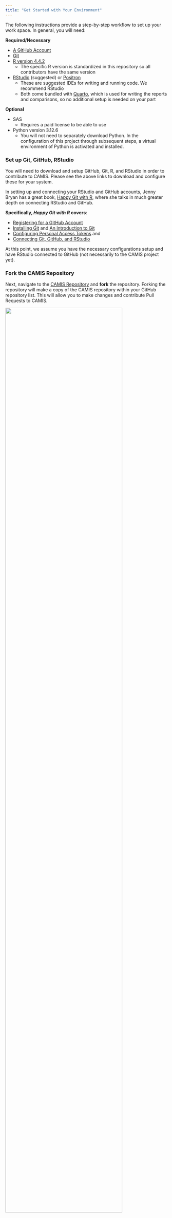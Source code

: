 ```yaml
---
title: "Get Started with Your Environment"
---
```


The following instructions provide a step-by-step workflow to set up your work space. In general, you will need:

**Required/Necessary**

-   [A GitHub Account](https://docs.github.com/en/get-started/start-your-journey/creating-an-account-on-github)
-   [Git](https://git-scm.com/downloads)
-   [R version 4.4.2](https://www.r-project.org/)
    -   The specific R version is standardized in this repository so all contributors have the same version
-   [RStudio](https://posit.co/download/rstudio-desktop/) (suggested) or [Positron](https://posit.co/products/ide/positron/)
    -   These are suggested IDEs for writing and running code. We recommend RStudio
    -   Both come bundled with [Quarto](https://quarto.org/docs/get-started/), which is used for writing the reports and comparisons, so no additional setup is needed on your part

**Optional**

-   SAS
    -   Requires a paid license to be able to use
-   Python version 3.12.6
    -   You will not need to separately download Python. In the configuration of this project through subsequent steps, a virtual environment of Python is activated and installed.

### Set up Git, GitHub, RStudio

You will need to download and setup GitHub, Git, R, and RStudio in order to contribute to CAMIS. Please see the above links to download and configure these for your system.

In setting up and connecting your RStudio and GitHub accounts, Jenny Bryan has a great book, [Happy Git with R](https://happygitwithr.com), where she talks in much greater depth on connecting RStudio and GitHub.

**Specifically, *Happy Git with R* covers**:

-   [Registering for a GitHub Account](https://happygitwithr.com/github-acct)
-   [Installing Git](https://happygitwithr.com/install-git) and [An Introduction to Git](https://happygitwithr.com/hello-git)
-   [Configuring Personal Access Tokens](https://happygitwithr.com/https-pat) and
-   [Connecting Git, GitHub, and RStudio](https://happygitwithr.com/https-pat)

At this point, we assume you have the necessary configurations setup and have RStudio connected to GitHub (not necessarily to the CAMIS project yet).

### Fork the CAMIS Repository

Next, navigate to the [CAMIS Repository](https://github.com/PSIAIMS/CAMIS) and **fork** the repository. Forking the repository will make a copy of the CAMIS repository within your GitHub repository list. This will allow you to make changes and contribute Pull Requests to CAMIS.

![](img/forking.png){width="85%" fig-align="center"}

Now you will have a copy of the CAMIS repository in your list of repositories on GitHub.

It is really important to understand the next steps in forking and cloning repositories. Before moving on to the next steps, please read the *Happy Git with R* [Chapter on Fork and Clone](https://happygitwithr.com/fork-and-clone). If you are looking to make changes, add a document or comparison, or some other feature through a Pull Request, you must take some steps in order to properly set up your forked repository. Jenny does a great job walking through the details and differences of `upstream`, `origin`, and describes some handy functions to help get your fork properly configured.

### Clone to Your Own Computer

If you follow the instructions in *Happy Git with R* [Chapter on Fork and Clone](https://happygitwithr.com/fork-and-clone), you can jump to [this section](#camis-renv).

Once you've created a copy of this repository, you'll need to clone it from GitHub to your computer. Click the "Code" button to do this.

The method you'll use, either "HTTPS" or "SSH", depends on how you've connected your computer to GitHub. If you've set up using a PAT, select the "HTTPS" tab. If you've used "SSH", then choose that tab. Either way, you will need to copy the location in the box.

![](img/clone.png){width="85%" fig-align="center"}

### Create an RStudio Project with Version Control

In RStudio, you will need to create a new project and select "Version Control" in the project wizard. Then you will select "Git" and finally paste the location copied from GitHub into the URL box. Finally hit "Create Project" and you should be good to go!

![](img/clone2.png){width="85%" fig-align="center"}

### Setting up CAMIS with `renv` {#camis-renv}

The CAMIS repository utilizes [`renv`](https://rstudio.github.io/renv/articles/renv.html), which is an R package that helps create reproducible environments. Assuming you downloaded R version 4.4.2, which is the version of R associated with this `renv` project, everything should be relatively straightforward.

If you do not have the `renv` package, you can install it using:

```r
#| eval: false
install.packages("renv@1.0.10")
```

This will install the same version of `renv` as the CAMIS Repository utilizes. Next, you will need to install the specific R and Python packages associated with CAMIS. This can take some time if you do not have some of these already downloaded. Again, because this is a reproducible environment with specific versions of packages (these are listed in a `renv.lock` file), specific versions of these packages will be downloaded and install into this environment. To install these, run the following code:

```r
#| eval: false
renv::restore()
```

Again, this may take some time to install these packages and requirements. There can be some systems that are not as compatible or may require the installation of other systems outside of R packages. Often, these are related to systems or software for installing the binary packages of R. Please refer to those user manuals and other online resources for their installation. Make sure you have the necessary permissions for installing them.

As you make contributions to CAMIS, you may also need to add new packages to the `renv.lock` file. You must use `renv` to manage and install these packages like:

```r
#| eval: false
renv::install("package_name")
```

It is also recommended after installation to snapshot these changes using:

```r
#| eval: false
renv::snapshot()
renv::restore()
```

These function calls help to record and update the `renv.lock` file with the package and associated dependencies in a reproducible manner.

At this point, it is assumed that your system in RStudio is connected to Git and GitHub, and that the `renv` environment is successfully activated. Now every time you close RStudio and reopen the CAMIS project on your computer, you should see the option:

```         
- Project '(path/to/CAMIS/project)' loaded. [renv 1.0.10]
```

### Create a Branch in RStudio {#create-branch}

Now you should have an RStudio Project that contains all of the CAMIS Repository files. A **highly recommended** step is to create a new branch. A branch separates any changes you make in the forked repository from the Main branch. This allows you to more easily keep up with changes from the CAMIS Repository on the `upstream` branch.

To create a new branch, find the "Git" tab (top right corner) in RStudio. Select the icon to create a new branch. You can name the branch anything, but its helpful to match it with the changes you intend to make. Within the box that comes up, ensure the drop down for **Remote** is set to "origin" and the option "Sync branch with remote" is checked.

### Contribute Your Changes

Now you can add and edit various files within the CAMIS project. If you are looking for templates to get you started, see the templates for a [Single Language](../templates/template.qmd) or for comparing [Multiple Languages](../templates/RvsSAS_template.qmd). These templates are good starting points. Also see [How to Review an R Package](package_review.qmd) for some other guidance.

If you are adding SAS-related examples, add those to the `SAS/` folder. R-related examples should be added to the `R/` folder. Similarly, Python-examples should be added to the `Python/` folder. For examples that compare two or more languages (ie. SAS vs R), add these examples in the `Comp/` foler. Follow the naming convention of the files already stored in those folders. For more information about how to choose an R package read this [short guidance](package_review.qmd).

### Commit Changes and Push to Remote

Within Rstudio, commit each change or new file added, and push these changes to your forked repository. Once you have completed all of the change you want to make, it is time to create a pull request. Before you start creating a pull request, check that your branch on GitHub contains all the changes you want. If your branch on GitHub doesn't contain all your changes, commit and push those from RStudio

![This is what it will look like if you still need to push](img/push.png){width="85%" fig-align="center"}

### Create a Pull Request

Back on your fork on GitHub, you will see that your repo is now ahead of the main CAMIS repository. The first thing you want to do is make sure that your forked repository is in sync with the main CAMIS Repository. Sync your own `main` branch first and then sync your the branch with your desired changes. Click 'Sync fork':

![](img/make-pr.png){width="85%" fig-align="center"}

If you are having issues, *Happy Git with R* has some [guidance](https://happygitwithr.com/upstream-changes) to sync with `upstream`. If you have merge conflicts or other issues, *Happy Git with R* has some [recommendations](https://happygitwithr.com/git-branches#dealing-with-conflicts).

Now that you are all synced with `main`, you can create a pull request by clicking on 'Contribute' and then 'Open pull request'. This brings you to a page where you can explain your pull request. It is often helpful to describe the changes you made to make reviewing the pull request easier and the reviewers can better understand your intended changes. If there are any relevant issues that your pull request is related to, also include and link those issues.

The final step is to add a reviewer. Please add *DrLynTaylor*, *statasaurus* and *andreaczhang*. For more details about making pull requests see [create a pull request](https://docs.github.com/en/pull-requests/collaborating-with-pull-requests/proposing-changes-to-your-work-with-pull-requests/creating-a-pull-request).

Once your change is approved, and merged into main, you will be able to see your changes on the main CAMIS GitHub repository. You can then delete your branch in your forked repository and sync any other branches with the `upstream` CAMIS repository.
